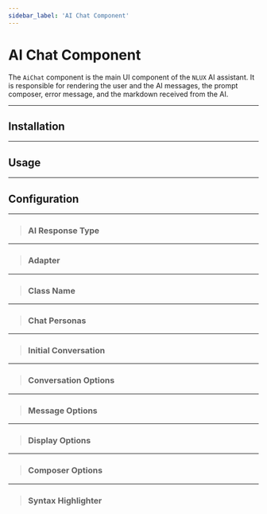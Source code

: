 ```yaml
---
sidebar_label: 'AI Chat Component'
---
```


























# AI Chat Component

The `AiChat` component is the main UI component of the `NLUX` AI assistant. It is responsible for rendering the user and
the AI messages, the prompt composer, error message, and the markdown received from the AI.

<PlatformSelector reactJs={ReactJs} javascript={JavaScript}/>

---

## Installation

<PlatformSection reactJs={InstallationReactJs} javascript={InstallationJavaScript}/>

---

## Usage

<PlatformSelector reactJs={UsageReactJs} javascript={UsageJavaScript}/>

---

## Configuration

<PlatformSection reactJs={ConfigReactJs} javascript={ConfigJavaScript}/>

---

> ### AI Response Type

<PlatformSection reactJs={AiResponseTypeReactJs} javascript={AiResponseTypeJavaScript}/>

---

> ### Adapter

<PlatformSection reactJs={AdapterDocReactJs} javascript={AdapterDocJavaScript}/>

<PlatformSelector reactJs={AdapterUsageReactJs} javascript={AdapterUsageJavaScript}/>

---

> ### Class Name

<PlatformSection reactJs={ClassNameDocReactJs} javascript={ClassNameDocJavaScript}/>

<PlatformSelector reactJs={ClassNameUsageDocReactJs} javascript={ClassNameUsageDocJavaScript}/>

---

> ### Chat Personas

<PlatformSection reactJs={PersonasDocReactJs} javascript={PersonasDocJavaScript}/>

<PlatformSelector reactJs={PersonasUsageReactJs} javascript={PersonasUsageJavaScript}/>

---

> ### Initial Conversation

<PlatformSection reactJs={InitialConversationReactJs} javascript={InitialConversationJavaScript}/>

<PlatformSelector reactJs={InitialConversationUsageReactJs} javascript={InitialConversationUsageJavaScript}/>

---

> ### Conversation Options

<PlatformSection reactJs={ConversationOptionsDocReactJs} javascript={ConversationOptionsDocJavaScript}/>

<PlatformSelector reactJs={ConversationOptionsUsageReactJs} javascript={ConversationOptionsUsageJavaScript}/>

---

> ### Message Options

<PlatformSection reactJs={MessageOptionsDocReactJs} javascript={MessageOptionsDocJavaScript}/>

<PlatformSelector reactJs={MessageOptionsUsageReactJs} javascript={MessageOptionsUsageJavaScript}/>

---

> ### Display Options

<PlatformSection reactJs={DisplayOptionsDocReactJs} javascript={DisplayOptionsDocJavaScript}/>

<PlatformSelector reactJs={DisplayOptionsUsageReactJs} javascript={DisplayOptionsUsageJavaScript}/>

---

> ### Composer Options

<PlatformSection reactJs={ComposerOptionsDocReactJs} javascript={ComposerOptionsDocJavaScript}/>

<PlatformSelector reactJs={ComposerOptionsUsageReactJs} javascript={ComposerOptionsUsageJavaScript}/>

---

> ### Syntax Highlighter

<PlatformSection reactJs={SyntaxHighlighterReactJs} javascript={SyntaxHighlighterJavaScript}/>

<PlatformSelector reactJs={SyntaxHighlighterUsageReactJs} javascript={SyntaxHighlighterUsageJavaScript}/>
